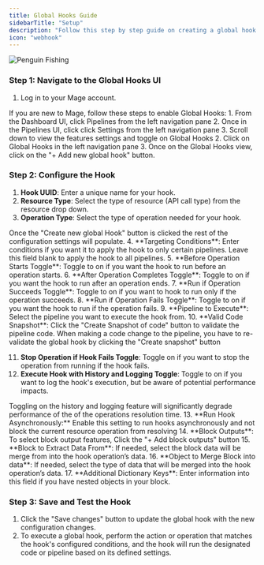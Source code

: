 ```yaml
---
title: Global Hooks Guide
sidebarTitle: "Setup"
description: "Follow this step by step guide on creating a global hook in Mage."
icon: "webhook"
---
```



<ProOnly source="global-hooks" />

<img
  alt="Penguin Fishing"
  src="https://mage-ai.github.io/assets/penguin_fishing.gif"
/>

### <b>Step 1: Navigate to the Global Hooks UI</b>
1. Log in to your Mage account.
<Note>
If you are new to Mage, follow these steps to enable Global Hooks:
1. From the Dashboard UI, click Pipelines from the left navigation pane
2. Once in the Pipelines UI, click click Settings from the left navigation pane
3. Scroll down to view the features settings and toggle on Global Hooks
</Note>
2. Click on Global Hooks in the left navigation pane
3. Once on the Global Hooks view, click on the "+ Add new global hook" button.

### <b>Step 2: Configure the Hook</b>
1. **Hook UUID**: Enter a unique name for your hook.
2. **Resource Type**: Select the type of resource (API call type) from the resource drop down.
3. **Operation Type**: Select the type of operation needed for your hook.
<Note>
Once the "Create new global Hook" button is clicked the rest of the configuration settings will populate.
</Note>
4. **Targeting Conditions**: Enter conditions if you want it to apply the hook to only certain pipelines. Leave this field blank to apply the hook to all pipelines.
5. **Before Operation Starts Toggle**: Toggle to on if you want the hook to run before an operation starts.
6. **After Operation Completes Toggle**: Toggle to on if you want the hook to run after an operation ends.
7. **Run if Operation Succeeds Toggle**: Toggle to on if you want to hook to run only if the operation succeeds.
8. **Run if Operation Fails Toggle**: Toggle to on if you want the hook to run if the operation fails.
9. **Pipeline to Execute**: Select the pipeline you want to execute the hook from.
10. **Valid Code Snapshot**: Click the "Create Snapshot of code" button to validate the pipeline code.

<Note>
 When making a code change to the pipeline, you have to re-validate the global hook by clicking the "Create snapshot" button
</Note>

11. **Stop Operation if Hook Fails Toggle**: Toggle on if you want to stop the operation from running if the hook fails.
12. **Execute Hook with History and Logging Toggle**: Toggle to on if you want to log the hook's execution, but be aware of potential performance impacts.

<Note>
Toggling on the history and logging feature will significantly degrade performance of the of the operations resolution time.
</Note>
13. **Run Hook Asynchronously:** Enable this setting to run hooks asynchronously and not block the current resource operation from resolving
14. **Block Outputs**: To select block output features, Click the "+ Add block outputs" button
15. **Block to Extract Data From**: If needed, select the block data will be merge from into the hook operation’s data.
16. **Object to Merge Block into data**: If needed, select the type of data that will be merged into the hook operation’s data.
17. **Additional Dictionary Keys**: Enter information into this field if you have nested objects in your block.

### **Step 3: Save and Test the Hook**

1. Click the "Save changes" button to update the global hook with the new configuration changes.
1. To execute a global hook, perform the action or operation that matches the hook's configured conditions, and the hook will run the designated code or pipeline based on its defined settings.
